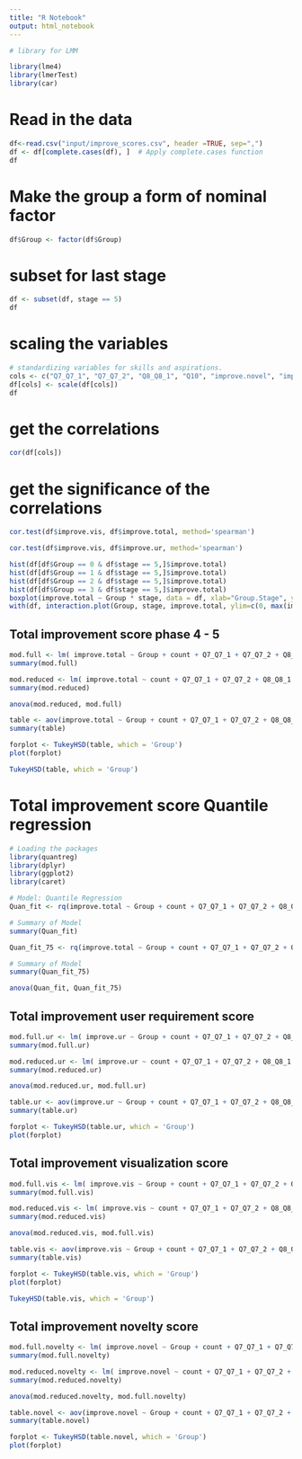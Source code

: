 ```yaml
---
title: "R Notebook"
output: html_notebook
---
```



```r
# library for LMM 

library(lme4)
library(lmerTest)
library(car)
```

# Read in the data 

```r
df<-read.csv("input/improve_scores.csv", header =TRUE, sep=",")
df <- df[complete.cases(df), ]  # Apply complete.cases function
df
```
# Make the group a form of nominal factor

```r
df$Group <- factor(df$Group)
```

# subset for last stage

```r
df <- subset(df, stage == 5)
df
```

# scaling the variables 

```r
# standardizing variables for skills and aspirations. 
cols <- c("Q7_Q7_1", "Q7_Q7_2", "Q8_Q8_1", "Q10", "improve.novel", "improve.ur", "improve.vis", "improve.total", "count")
df[cols] <- scale(df[cols])
df
```

# get the correlations

```r
cor(df[cols])
```
# get the significance of the correlations

```r
cor.test(df$improve.vis, df$improve.total, method='spearman')
```
```r
cor.test(df$improve.vis, df$improve.ur, method='spearman')
```
```r
hist(df[df$Group == 0 & df$stage == 5,]$improve.total)
hist(df[df$Group == 1 & df$stage == 5,]$improve.total)
hist(df[df$Group == 2 & df$stage == 5,]$improve.total)
hist(df[df$Group == 3 & df$stage == 5,]$improve.total)
boxplot(improve.total ~ Group * stage, data = df, xlab="Group.Stage", ylab="improve.total")
with(df, interaction.plot(Group, stage, improve.total, ylim=c(0, max(improve.total)))) # interaction plot
```

## Total improvement score phase 4 - 5

```r
mod.full <- lm( improve.total ~ Group + count + Q7_Q7_1 + Q7_Q7_2 + Q8_Q8_1 +  Q10, data = df)
summary(mod.full)
```
```r
mod.reduced <- lm( improve.total ~ count + Q7_Q7_1 + Q7_Q7_2 + Q8_Q8_1 +  Q10, data = df)
summary(mod.reduced)
```

```r
anova(mod.reduced, mod.full)
```
```r
table <- aov(improve.total ~ Group + count + Q7_Q7_1 + Q7_Q7_2 + Q8_Q8_1 +  Q10, data = df)
summary(table)
```
```r
forplot <- TukeyHSD(table, which = 'Group')
plot(forplot)
```

```r
TukeyHSD(table, which = 'Group')
```

# Total improvement score Quantile regression 

```r

# Loading the packages
library(quantreg)
library(dplyr)
library(ggplot2)
library(caret)

# Model: Quantile Regression
Quan_fit <- rq(improve.total ~ Group + count + Q7_Q7_1 + Q7_Q7_2 + Q8_Q8_1 +  Q10, data = df, tau = 0.25)

# Summary of Model
summary(Quan_fit)
```


```r
Quan_fit_75 <- rq(improve.total ~ Group + count + Q7_Q7_1 + Q7_Q7_2 + Q8_Q8_1 +  Q10, data = df, tau = 0.75)

# Summary of Model
summary(Quan_fit_75)
```

```r
anova(Quan_fit, Quan_fit_75)
```

## Total improvement user requirement score

```r
mod.full.ur <- lm( improve.ur ~ Group + count + Q7_Q7_1 + Q7_Q7_2 + Q8_Q8_1 +  Q10, data = df)
summary(mod.full.ur)
```

```r
mod.reduced.ur <- lm( improve.ur ~ count + Q7_Q7_1 + Q7_Q7_2 + Q8_Q8_1 +  Q10, data = df)
summary(mod.reduced.ur)
```

```r
anova(mod.reduced.ur, mod.full.ur)
```
```r
table.ur <- aov(improve.ur ~ Group + count + Q7_Q7_1 + Q7_Q7_2 + Q8_Q8_1 +  Q10, data = df)
summary(table.ur)
```
```r
forplot <- TukeyHSD(table.ur, which = 'Group')
plot(forplot)
```
## Total improvement visualization score

```r
mod.full.vis <- lm( improve.vis ~ Group + count + Q7_Q7_1 + Q7_Q7_2 + Q8_Q8_1 +  Q10, data = df)
summary(mod.full.vis)
```
```r
mod.reduced.vis <- lm( improve.vis ~ count + Q7_Q7_1 + Q7_Q7_2 + Q8_Q8_1 +  Q10, data = df)
summary(mod.reduced.vis)
```
```r
anova(mod.reduced.vis, mod.full.vis)
```

```r
table.vis <- aov(improve.vis ~ Group + count + Q7_Q7_1 + Q7_Q7_2 + Q8_Q8_1 +  Q10, data = df)
summary(table.vis)
```
```r
forplot <- TukeyHSD(table.vis, which = 'Group')
plot(forplot)
```
```r
TukeyHSD(table.vis, which = 'Group')
```
## Total improvement novelty score

```r
mod.full.novelty <- lm( improve.novel ~ Group + count + Q7_Q7_1 + Q7_Q7_2 + Q8_Q8_1 +  Q10, data = df)
summary(mod.full.novelty)
```

```r
mod.reduced.novelty <- lm( improve.novel ~ count + Q7_Q7_1 + Q7_Q7_2 + Q8_Q8_1 +  Q10, data = df)
summary(mod.reduced.novelty)
```
```r
anova(mod.reduced.novelty, mod.full.novelty)
```
```r
table.novel <- aov(improve.novel ~ Group + count + Q7_Q7_1 + Q7_Q7_2 + Q8_Q8_1 +  Q10, data = df)
summary(table.novel)
```

```r
forplot <- TukeyHSD(table.novel, which = 'Group')
plot(forplot)
```

